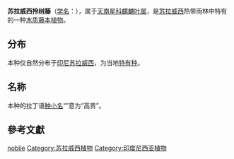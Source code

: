 {{Speciesbox
| status = NE
| status_system = IUCN3.1
| status_ref ={{r|IUCN}}
| taxon=Epipremnum nobile
| authority = ([[Schott|Schott]]) [[Engl.|Engl.]], 1879
| synonyms_ref ={{r|theplantlist}}
| synonyms =
*''Anthelia nobilis'' <small>Schott, 1863</small>
}}
'''苏拉威西拎树藤'''（[[学名|学名]]：''{{lang|la|Epipremnum nobile}}''），属于[[天南星科|天南星科]][[麒麟叶属|麒麟叶属]]，是[[苏拉威西|苏拉威西]]热带雨林中特有的一种[[木质|木质]][[藤本植物|藤本植物]]。

==分布==
本种仅自然分布于[[印尼|印尼]][[苏拉威西|苏拉威西]]，为当地[[特有种|特有种]]{{r|kew}}。

==名称==
本种的拉丁语[[种小名|种小名]]“''{{lang|la|nobile}}''”意为“高贵”。

==參考文獻==
{{reflist|refs=
<ref name="theplantlist">[http://www.theplantlist.org/tpl1.1/record/kew-70505 ''Epipremnum nobile'' (Schott) Engl.]. In: ''The Plant List'' (2013). Version 1.1. Published on the Internet; http://www.theplantlist.org/ [2015-2-25]. </ref>
<ref name="IUCN">[[The_IUCN_Red_List_of_Threatened_Species|The IUCN Red List of Threatened Species]]. Version 2014.3. <[http://www.iucnredlist.org www.iucnredlist.org]>. Downloaded on 25 February 2015.</ref>
<ref name="kew">[http://apps.kew.org/wcsp/namedetail.do?name_id=70505 ''Epipremnum nobile'' (Schott) Engl.]. In: Govaerts, R. (2015). ''World Checklist of Araceae''. Facilitated by the Royal Botanic Gardens, Kew. Published on the Internet; http://apps.kew.org/wcsp/ Retrieved 2015-2-25.</ref>
}}

{{commonscat|Epipremnum nobile}}
{{wikispecies|Epipremnum nobile}}

{{taxonbar}}
{{Araceae-stub}}
[[Category:麒麟叶属|nobile]]
[[Category:苏拉威西植物|Category:苏拉威西植物]]
[[Category:印度尼西亚植物|Category:印度尼西亚植物]]